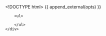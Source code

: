 <!DOCTYPE html>
<html lang="en">
<head>
    <meta charset="utf-8">
    <title>{{ opts$params$title }}</title>
    {{ append_external(opts) }}
    <style>
        
      svg {
        font: 8px sans-serif;
      }
      
      .axis path,
      .axis line {
        fill: none;
        stroke: #000;
        shape-rendering: crispEdges;
      }

        
      /*ideas from http://www.zurb.com/playground/css-boxshadow-experiments*/
      .gridster .gs_w {
            list-style: none;
            background-color: rgb(220, 234, 243);
            color: #fff 
            border: 1px solid #000 
            -webkit-box-shadow: 1px 1px #000, 2px 2px #000, 3px 3px #000, 4px 4px #000, 5px 5px #000, 6px 6px #000, 7px 7px #000, 8px 8px #000;
            -moz-box-shadow: 1px 1px #000, 2px 2px #000, 3px 3px #000, 4px 4px #000, 5px 5px #000, 6px 6px #000, 7px 7px #000, 8px 8px #000;
            -webkit-transition: ll 0.12s ease-out
            -moz-transition: ll 0.12s ease-out
      }
            
      ul li:hover{ 
        background-color: #2daebf;
        border: 1px solid #2daebf
         
        -moz-box-shadow: 1px 1px #007d9a, 2px 2px #007d9a, 3px 3px #007d9a, 4px 4px #007d9a, 5px 5px #007d9a, 6px 6px #007d9a, 7px 7px #007d9a, 8px 8px #007d9a;
        -webkit-box-shadow: 1px 1px #007d9a, 2px 2px #007d9a, 3px 3px #007d9a, 4px 4px #007d9a, 5px 5px #007d9a, 6px 6px #007d9a, 7px 7px #007d9a, 8px 8px #007d9a;
      }

            
      }


    </style>
</head>

<body>
    <div id="small_multiples" class="gridster">
        <ul>

        </ul>
    </div>
 
  <!-- see http://blog.sdqali.in/visualizations/datamyheart/presentation for original source-->
  
  <script>
        var series;
        var data = {{ get_data_as_json(opts) }};
  
  
 var gridster;

$(document).ready(function () {
    $(function () {
        gridster = $(".gridster > ul").gridster({
            widget_margins: [10, 10],
            widget_base_dimensions: [250, 130],
            min_cols: {{ opts$params$ncol }}
        }).data('gridster');
    
    });
      
      var parse = d3.time.format("%Y-%m-%d").parse;
        
        var color=d3.scale.category20();        

        data.forEach(function(s) {
                s.date = parse(s.date);
                s.value = +s.value;
        })


        series = d3.nest()
               .key(function(d) {return d.indexname})
               .sortValues(function(a,b) {return a.date<b.date?-1:(a.date==b.date)?0:1})
               .entries(data);

        series.forEach(function (serie) {
                serie.max=d3.max(serie.values,function(d) {return +d.value});
                serie.min=d3.min(serie.values,function(d) {return +d.value});
        })

        series.max = d3.max(series,function(d) {return d.max});
        series.min = d3.min(series,function(d) {return d.min});        

        drawSmallMultiples(series,d3.select(".gridster > ul"));
  
  function drawSmallMultiples(series,container,max) {
          series.forEach(function(serie,i) {
                  var smallContainer = container.append("li")
                                            .attr("class","gs_w")
                                            //.attr("style","float:left")
                                            .attr("data-row",Math.floor(i/{{ opts$params$ncol }}) + 1)
                                            .attr("data-col",i%{{ opts$params$ncol }} + 1)
                                            .attr("data-sizex","1")                  
                                            .attr("data-sizey","1");                  
                  
                  smallContainer
                    //.append("div")
                    //  .append("p")
                    //    .attr("class","small_multiples_label")
                        .text(serie.key)
                        .style("color", color(serie.key));
                      
                  drawSmallLineChart([serie],smallContainer);
          })
  }
  
  
  
  function drawSmallLineChart(serie, container) {
          var margin={left:40,right:20,top:0,bottom:20};
          var w = 250-margin.left-margin.right, h = 100-margin.top-margin.bottom;
  
          var vis=container.append("svg:svg")
                .attr("width",w+margin.left+margin.right)
                .attr("height",h+margin.top+margin.bottom)
                .append("svg:g").attr("transform","translate("+margin.left +","+margin.top+")");
  
          var x = d3.time.scale()
                      .domain([serie[0].values[0].date,serie[0].values[serie[0].values.length-1].date])
                      .range([0,w]);
          var y = d3.scale.linear().domain([series.min,series.max]).range([h,0]);
          var line = d3.svg.line()
                   .x(function(d,i) {return x(d.date)})
                   .y(function(d) {return y(d.value)}).interpolate("linear");
  
          var dateFormatter = d3.time.format("%d/%m");
          var yAxis = d3.svg.axis().orient("left").ticks(5);
          var xAxis = d3.svg.axis()
                          .orient("bottom")
                          .ticks(5);
                          //.tickFormat(d3.time.format("%b-%y")); 
  
  
          vis.selectAll("g")
             .data(serie)
                   .enter()
                   .append("svg:g")
                     .attr("class",function(d) {return d.key})
                           .append('svg:path')
                           .attr("d",function(d) {return line(d.values)})
                           .attr("stroke", function(d) {return color(d.key)})
                           .attr("stroke-width", "2.0")
                           .attr("fill","none");
  
          vis.append("g")
            .attr("class","axis")
            .call(yAxis.scale(y));
                  
          vis.append("g")
            .attr("transform","translate(0,"+h+")")
            .attr("class","axis")
            .attr("transform", "translate(0," + ( Boolean({{ opts$params$x_axis_location }}) ? y( {{ opts$params$x_axis_location }} ): height ) + ")")  //allow x axis location to be set by ractive parameter            
            .call(xAxis.scale(x));

      }
}
);

  </script>

</body>
</html>